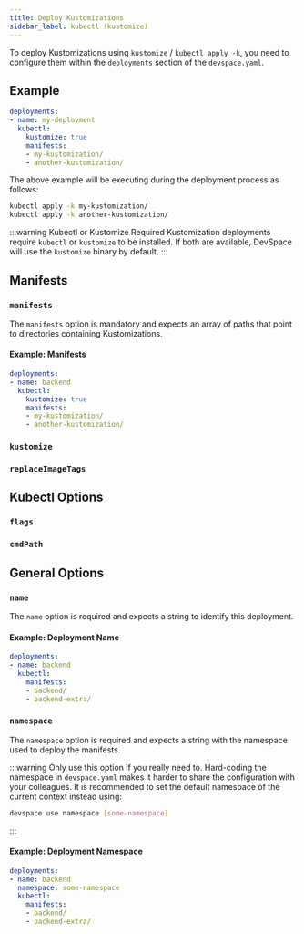 ```yaml
---
title: Deploy Kustomizations
sidebar_label: kubectl (kustomize)
---
```



To deploy Kustomizations using `kustomize` / `kubectl apply -k`, you need to configure them within the `deployments` section of the `devspace.yaml`.

## Example
```yaml {4}
deployments:
- name: my-deployment
  kubectl:
    kustomize: true
    manifests:
    - my-kustomization/
    - another-kustomization/
```

The above example will be executing during the deployment process as follows:
```bash
kubectl apply -k my-kustomization/
kubectl apply -k another-kustomization/
```

:::warning Kubectl or Kustomize Required
Kustomization deployments require `kubectl` or `kustomize` to be installed. If both are available, DevSpace will use the `kustomize` binary by default.
:::


## Manifests

### `manifests`
The `manifests` option is mandatory and expects an array of paths that point to directories containing Kustomizations.

#### Example: Manifests
```yaml
deployments:
- name: backend
  kubectl:
    kustomize: true
    manifests:
    - my-kustomization/
    - another-kustomization/
```


### `kustomize`

<SectionKubectlKustomize/>


### `replaceImageTags`

<SectionReplaceImageTags/>


## Kubectl Options

### `flags`

<SectionKubectlFlags/>


### `cmdPath`

<SectionKubectlCmdPath/>


## General Options

### `name`
The `name` option is required and expects a string to identify this deployment.

#### Example: Deployment Name
```yaml {2}
deployments:
- name: backend
  kubectl:
    manifests:
    - backend/
    - backend-extra/
```

### `namespace`
The `namespace` option is required and expects a string with the namespace used to deploy the manifests.

:::warning
Only use this option if you really need to. Hard-coding the namespace in `devspace.yaml` makes it harder to share the configuration with your colleagues. It is recommended to set the default namespace of the current context instead using:
```bash
devspace use namespace [some-namespace]
```
:::

#### Example: Deployment Namespace
```yaml {3}
deployments:
- name: backend
  namespace: some-namespace
  kubectl:
    manifests:
    - backend/
    - backend-extra/
```
